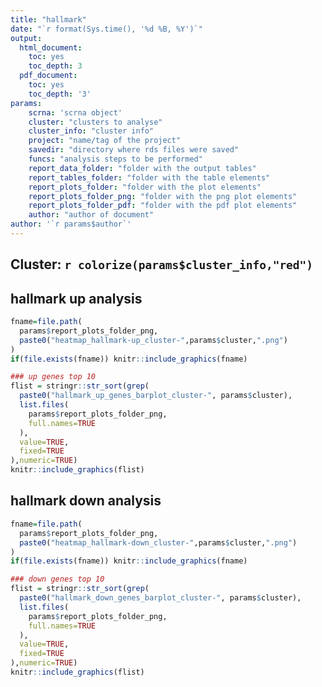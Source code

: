 ```yaml
---
title: "hallmark"
date: "`r format(Sys.time(), '%d %B, %Y')`"
output:
  html_document:
    toc: yes
    toc_depth: 3
  pdf_document:
    toc: yes
    toc_depth: '3'
params:
    scrna: 'scrna object'
    cluster: "clusters to analyse"
    cluster_info: "cluster info"
    project: "name/tag of the project"
    savedir: "directory where rds files were saved"
    funcs: "analysis steps to be performed"
    report_data_folder: "folder with the output tables"
    report_tables_folder: "folder with the table elements"
    report_plots_folder: "folder with the plot elements"
    report_plots_folder_png: "folder with the png plot elements"
    report_plots_folder_pdf: "folder with the pdf plot elements"
    author: "author of document"
author: '`r params$author`'
---
```


## Cluster: `r colorize(params$cluster_info,"red")`

## hallmark up analysis
```r
fname=file.path(
  params$report_plots_folder_png,
  paste0("heatmap_hallmark-up_cluster-",params$cluster,".png")
)
if(file.exists(fname)) knitr::include_graphics(fname)
```

```r
### up genes top 10
flist = stringr::str_sort(grep(
  paste0("hallmark_up_genes_barplot_cluster-", params$cluster),
  list.files(
    params$report_plots_folder_png,
    full.names=TRUE
  ),
  value=TRUE,
  fixed=TRUE
),numeric=TRUE)
knitr::include_graphics(flist)

```

## hallmark down analysis
```r
fname=file.path(
  params$report_plots_folder_png,
  paste0("heatmap_hallmark-down_cluster-",params$cluster,".png")
)
if(file.exists(fname)) knitr::include_graphics(fname)
```

```r
### down genes top 10
flist = stringr::str_sort(grep(
  paste0("hallmark_down_genes_barplot_cluster-", params$cluster),
  list.files(
    params$report_plots_folder_png,
    full.names=TRUE
  ),
  value=TRUE,
  fixed=TRUE
),numeric=TRUE)
knitr::include_graphics(flist)
```
